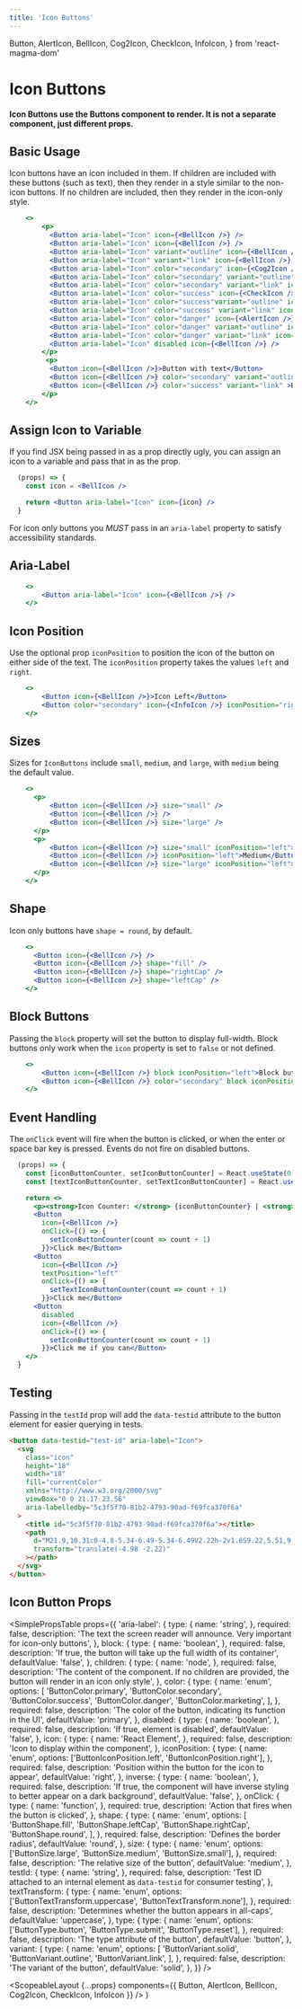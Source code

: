 ```yaml
---
title: 'Icon Buttons'
---
```


  Button,
  AlertIcon,
  BellIcon,
  Cog2Icon,
  CheckIcon,
  InfoIcon,
} from 'react-magma-dom'

# Icon Buttons

**Icon Buttons use the <Link to="/api/button">Buttons component</Link> to render. It is not a separate component, just different props.**

## Basic Usage

Icon buttons have an icon included in them. If children are included with these buttons (such as text), then they render in a style similar to the non-icon buttons.
If no children are included, then they render in the icon-only style.

```.jsx
    <>
        <p>
          <Button aria-label="Icon" icon={<BellIcon />} />
          <Button aria-label="Icon" icon={<BellIcon />} />
          <Button aria-label="Icon" variant="outline" icon={<BellIcon />} />
          <Button aria-label="Icon" variant="link" icon={<BellIcon />} />
          <Button aria-label="Icon" color="secondary" icon={<Cog2Icon />} />
          <Button aria-label="Icon" color="secondary" variant="outline" icon={<Cog2Icon />} />
          <Button aria-label="Icon" color="secondary" variant="link" icon={<Cog2Icon />} />
          <Button aria-label="Icon" color="success" icon={<CheckIcon />} />
          <Button aria-label="Icon" color="success"variant="outline" icon={<CheckIcon />} />
          <Button aria-label="Icon" color="success" variant="link" icon={<CheckIcon />} />
          <Button aria-label="Icon" color="danger" icon={<AlertIcon />} />
          <Button aria-label="Icon" color="danger" variant="outline" icon={<AlertIcon />} />
          <Button aria-label="Icon" color="danger" variant="link" icon={<AlertIcon />} />
          <Button aria-label="Icon" disabled icon={<BellIcon />} />
        </p>
         <p>
          <Button icon={<BellIcon />}>Button with text</Button>
          <Button icon={<BellIcon />} color="secondary" variant="outline" >Button with text</Button>
          <Button icon={<BellIcon />} color="success" variant="link" >Button with text</Button>
        </p>
    </>
```

## Assign Icon to Variable

If you find JSX being passed in as a prop directly ugly, you can assign an icon to a variable and pass that in as the prop.

```.jsx
  (props) => {
    const icon = <BellIcon />

    return <Button aria-label="Icon" icon={icon} />
  }
```

For icon only buttons you _MUST_ pass in an `aria-label` property to satisfy accessibility standards.

## Aria-Label

```.jsx
    <>
        <Button aria-label="Icon" icon={<BellIcon />} />
    </>
```

## Icon Position

Use the optional prop `iconPosition` to position the icon of the button on either side of the text.
The `iconPosition` property takes the values `left` and `right`.

```.jsx
    <>
        <Button icon={<BellIcon />}>Icon Left</Button>
        <Button color="secondary" icon={<InfoIcon />} iconPosition="right">Icon Right</Button>
    </>
```

## Sizes

Sizes for `IconButtons` include `small`, `medium`, and `large`, with `medium` being the default value.

```.jsx
    <>
      <p>
          <Button icon={<BellIcon />} size="small" />
          <Button icon={<BellIcon />} />
          <Button icon={<BellIcon />} size="large" />
      </p>
      <p>
          <Button icon={<BellIcon />} size="small" iconPosition="left">Small</Button>
          <Button icon={<BellIcon />} iconPosition="left">Medium</Button>
          <Button icon={<BellIcon />} size="large" iconPosition="left">Large</Button>
      </p>
    </>
```

## Shape

Icon only buttons have `shape = round`, by default.

```.jsx
    <>
      <Button icon={<BellIcon />} />
      <Button icon={<BellIcon />} shape="fill" />
      <Button icon={<BellIcon />} shape="rightCap" />
      <Button icon={<BellIcon />} shape="leftCap" />
    </>
```

## Block Buttons

Passing the `block` property will set the button to display full-width.
Block buttons only work when the `icon` property is set to `false` or not defined.

```.jsx
    <>
        <Button icon={<BellIcon />} block iconPosition="left">Block button</Button>
        <Button icon={<BellIcon />} color="secondary" block iconPosition="right">Block button</Button>
    </>
```

## Event Handling

The `onClick` event will fire when the button is clicked, or when the enter or space bar key is pressed.
Events do not fire on disabled buttons.

```.jsx
  (props) => {
    const [iconButtonCounter, setIconButtonCounter] = React.useState(0);
    const [textIconButtonCounter, setTextIconButtonCounter] = React.useState(0);

    return <>
      <p><strong>Icon Counter: </strong> {iconButtonCounter} | <strong>Text Icon Counter: </strong> {textIconButtonCounter}</p>
      <Button
        icon={<BellIcon />}
        onClick={() => {
          setIconButtonCounter(count => count + 1)
        }}>Click me</Button>
      <Button
        icon={<BellIcon />}
        textPosition="left"
        onClick={() => {
          setTextIconButtonCounter(count => count + 1)
        }}>Click me</Button>
      <Button
        disabled
        icon={<BellIcon />}
        onClick={() => {
          setIconButtonCounter(count => count + 1)
        }}>Click me if you can</Button>
    </>
  }
```

## Testing

Passing in the `testId` prop will add the `data-testid` attribute to the button element for easier querying in tests.

```html
<button data-testid="test-id" aria-label="Icon">
  <svg
    class="icon"
    height="18"
    width="18"
    fill="currentColor"
    xmlns="http://www.w3.org/2000/svg"
    viewBox="0 0 21.17 23.56"
    aria-labelledby="5c3f5f70-81b2-4793-90ad-f69fca370f6a"
  >
    <title id="5c3f5f70-81b2-4793-90ad-f69fca370f6a"></title>
    <path
      d="M21.9,10.31c0-4.8-5.34-6.49-5.34-6.49V2.22h-2v1.6S9.22,5.51,9.22,10.31,7,20.69,5,20.69v1.9h7.38a3.2,3.2,0,0,0,6.39,0h7.39v-1.9c-2,0-4.24-5.59-4.24-10.38Z"
      transform="translate(-4.98 -2.22)"
    ></path>
  </svg>
</button>
```

## Icon Button Props

<SimplePropsTable
  props={{
    'aria-label': {
      type: {
        name: 'string',
      },
      required: false,
      description:
        'The text the screen reader will announce.  Very important for icon-only buttons',
    },
    block: {
      type: {
        name: 'boolean',
      },
      required: false,
      description:
        'If true, the button will take up the full width of its container',
      defaultValue: 'false',
    },
    children: {
      type: {
        name: 'node',
      },
      required: false,
      description:
        'The content of the component.  If no children are provided, the button will render in an icon only style',
    },
    color: {
      type: {
        name: 'enum',
        options: [
          'ButtonColor.primary',
          'ButtonColor.secondary',
          'ButtonColor.success',
          'ButtonColor.danger',
          'ButtonColor.marketing',
        ],
      },
      required: false,
      description: 'The color of the button, indicating its function in the UI',
      defaultValue: 'primary',
    },
    disabled: {
      type: {
        name: 'boolean',
      },
      required: false,
      description: 'If true, element is disabled',
      defaultValue: 'false',
    },
    icon: {
      type: {
        name: 'React Element',
      },
      required: false,
      description: 'Icon to display within the component',
    },
    iconPosition: {
      type: {
        name: 'enum',
        options: ['ButtonIconPosition.left', 'ButtonIconPosition.right'],
      },
      required: false,
      description: 'Position within the button for the icon to appear',
      defaultValue: 'right',
    },
    inverse: {
      type: {
        name: 'boolean',
      },
      required: false,
      description:
        'If true, the component will have inverse styling to better appear on a dark background',
      defaultValue: 'false',
    },
    onClick: {
      type: {
        name: 'function',
      },
      required: true,
      description: 'Action that fires when the button is clicked',
    },
    shape: {
      type: {
        name: 'enum',
        options: [
          'ButtonShape.fill',
          'ButtonShape.leftCap',
          'ButtonShape.rightCap',
          'ButtonShape.round',
        ],
      },
      required: false,
      description: 'Defines the border radius',
      defaultValue: 'round',
    },
    size: {
      type: {
        name: 'enum',
        options: ['ButtonSize.large', 'ButtonSize.medium', 'ButtonSize.small'],
      },
      required: false,
      description: 'The relative size of the button',
      defaultValue: 'medium',
    },
    testId: {
      type: {
        name: 'string',
      },
      required: false,
      description:
        'Test ID attached to an internal element as `data-testid` for consumer testing',
    },
    textTransform: {
      type: {
        name: 'enum',
        options: ['ButtonTextTransform.uppercase', 'ButtonTextTransform.none'],
      },
      required: false,
      description: 'Determines whether the button appears in all-caps',
      defaultValue: 'uppercase',
    },
    type: {
      type: {
        name: 'enum',
        options: ['ButtonType.button', 'ButtonType.submit', 'ButtonType.reset'],
      },
      required: false,
      description: 'The type attribute of the button',
      defaultValue: 'button',
    },
    variant: {
      type: {
        name: 'enum',
        options: [
          'ButtonVariant.solid',
          'ButtonVariant.outline',
          'ButtonVariant.link',
        ],
      },
      required: false,
      description: 'The variant of the button',
      defaultValue: 'solid',
    },
  }}
/>

  <ScopeableLayout
    {...props}
    components={{ Button, AlertIcon, BellIcon, Cog2Icon, CheckIcon, InfoIcon }}
  />
)
